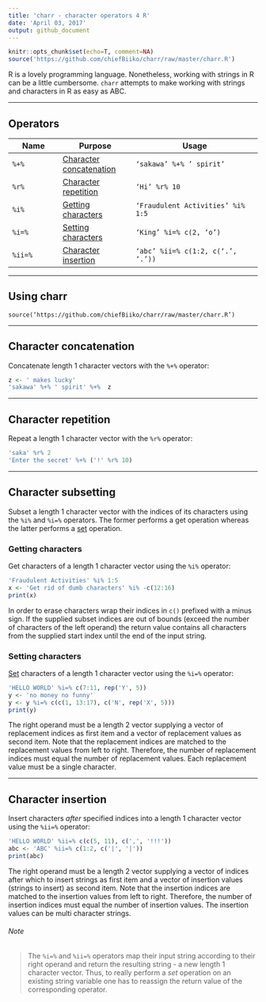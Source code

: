 ```yaml
---
title: 'charr - character operators 4 R'
date: 'April 03, 2017'
output: github_document
---
```


```r
knitr::opts_chunk$set(echo=T, comment=NA)
source('https://github.com/chiefBiiko/charr/raw/master/charr.R')
```

R is a lovely programming language. Nonetheless, working with strings in R can be a little cumbersome. <code>charr</code> attempts to make working with strings and characters in R as easy as ABC.

***

## Operators

| Name              | Purpose                   | Usage                                        |
|-------------------|---------------------------|----------------------------------------------|
|<code>%+%</code>   | [Character concatenation] | <code>'sakawa' %+% ' spirit'</code>          |
|<code>%r%</code>   | [Character repetition]    | <code>'Hi' %r% 10</code>                     |
|<code>%i%</code>   | [Getting characters]      | <code>'Fraudulent Activities' %i% 1:5</code> |
|<code>%i=%</code>  | [Setting characters]      | <code>'King' %i=% c(2, 'o')</code>           |
|<code>%ii=%</code> | [Character insertion]     | <code>'abc' %ii=% c(1:2, c('.', '.'))</code> |

***

## Using charr
<code>source('https://github.com/chiefBiiko/charr/raw/master/charr.R')</code>

***

## Character concatenation

Concatenate length 1 character vectors with the <code>%+%</code> operator:

```r
z <- ' makes lucky'
'sakawa' %+% ' spirit' %+%  z
```

***

## Character repetition

Repeat a length 1 character vector with the <code>%r%</code> operator:

```r
'saka' %r% 2
'Enter the secret' %+% ('!' %r% 10)
```

***

## Character subsetting

Subset a length 1 character vector with the indices of its characters using the <code>%i%</code> and <code>%i=%</code> operators. The former performs a get operation whereas the latter performs a [set][Note] operation.

### Getting characters

Get characters of a length 1 character vector using the <code>%i%</code> operator:

```r
'Fraudulent Activities' %i% 1:5
x <- 'Get rid of dumb characters' %i% -c(12:16)
print(x)
```

In order to erase characters wrap their indices in <code>c()</code> prefixed with a minus sign. If the supplied subset indices are out of bounds (exceed the number of characters of the left operand) the return value contains all characters from the supplied start index until the end of the input string.

### Setting characters

[Set][Note] characters of a length 1 character vector using the <code>%i=%</code> operator:

```r
'HELLO WORLD' %i=% c(7:11, rep('Y', 5))
y <- 'no money no funny'
y <- y %i=% c(c(1, 13:17), c('N', rep('X', 5)))
print(y)
```

The right operand must be a length 2 vector supplying a vector of replacement indices as first item and a vector of replacement values as second item. Note that the replacement indices are matched to the replacement values from left to right. Therefore, the number of replacement indices must equal the number of replacement values. Each replacement value must be a single character.

***

## Character insertion

Insert characters *after* specified indices into a length 1 character vector using the <code>%ii=%</code> operator:

```r
'HELLO WORLD' %ii=% c(c(5, 11), c(',', '!!!'))
abc <- 'ABC' %ii=% c(1:2, c('|', '|'))
print(abc) 
```

The right operand must be a length 2 vector supplying a vector of indices after which to insert strings as first item and a vector of insertion values (strings to insert) as second item. Note that the insertion indices are matched to the insertion values from left to right. Therefore, the number of insertion indices must equal the number of insertion values. The insertion values can be multi character strings.

###### Note
> The <code>%i=%</code> and <code>%ii=%</code> operators map their input string according to their right operand and return the resulting string - a new length 1 character vector. Thus, to really perform a *set* operation on an existing string variable one has to reassign the return value of the corresponding operator.